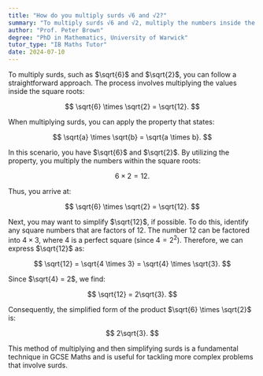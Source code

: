 ```yaml
---
title: "How do you multiply surds √6 and √2?"
summary: "To multiply surds √6 and √2, multiply the numbers inside the square roots, resulting in √6 * √2 = √12."
author: "Prof. Peter Brown"
degree: "PhD in Mathematics, University of Warwick"
tutor_type: "IB Maths Tutor"
date: 2024-07-10
---
```


To multiply surds, such as $\sqrt{6}$ and $\sqrt{2}$, you can follow a straightforward approach. The process involves multiplying the values inside the square roots:

$$
\sqrt{6} \times \sqrt{2} = \sqrt{12}.
$$

When multiplying surds, you can apply the property that states:

$$
\sqrt{a} \times \sqrt{b} = \sqrt{a \times b}.
$$

In this scenario, you have $\sqrt{6}$ and $\sqrt{2}$. By utilizing the property, you multiply the numbers within the square roots:

$$
6 \times 2 = 12.
$$

Thus, you arrive at:

$$
\sqrt{6} \times \sqrt{2} = \sqrt{12}.
$$

Next, you may want to simplify $\sqrt{12}$, if possible. To do this, identify any square numbers that are factors of $12$. The number $12$ can be factored into $4 \times 3$, where $4$ is a perfect square (since $4 = 2^2$). Therefore, we can express $\sqrt{12}$ as:

$$
\sqrt{12} = \sqrt{4 \times 3} = \sqrt{4} \times \sqrt{3}.
$$

Since $\sqrt{4} = 2$, we find:

$$
\sqrt{12} = 2\sqrt{3}.
$$

Consequently, the simplified form of the product $\sqrt{6} \times \sqrt{2}$ is:

$$
2\sqrt{3}.
$$

This method of multiplying and then simplifying surds is a fundamental technique in GCSE Maths and is useful for tackling more complex problems that involve surds.
    